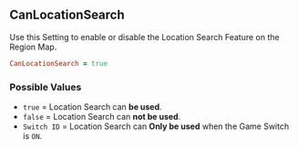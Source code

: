 ## CanLocationSearch

Use this Setting to enable or disable the Location Search Feature on the Region Map.

```ruby 
CanLocationSearch = true
```

### Possible Values 

- `true` = Location Search can **<Gn>be used</Gn>**.
- `false` = Location Search can **<Rd>not be used</Rd>**.
- `Switch ID` = Location Search can **<Or>Only be used</Or>** when the Game Switch is `ON`.